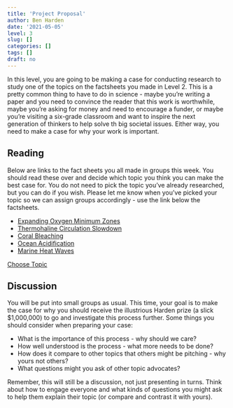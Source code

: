 ```yaml
---
title: 'Project Proposal'
author: Ben Harden
date: '2021-05-05'
level: 3
slug: []
categories: []
tags: []
draft: no
---
```


In this level, you are going to be making a case for conducting research to study one of the topics on the factsheets you made in Level 2. This is a pretty common thing to have to do in science - maybe you're writing a paper and you need to convince the reader that this work is worthwhile, maybe you're asking for money and need to encourage a funder, or maybe you're visiting a six-grade classroom and want to inspire the next generation of thinkers to help solve th big societal issues.  Either way, you need to make a case for why your work is important.

## Reading 

Below are links to the fact sheets you all made in groups this week. You should read these over and decide which topic you think you can make the best case for. You do not need to pick the topic you've already researched, but you can do if you wish. Please let me know when you've picked your topic so we can assign groups accordingly - use the link below the factsheets.

* [Expanding Oxygen Minimum Zones](expanding_omzs.pdf)
* [Thermohaline Circulation Slowdown](thermohaline_slowdown.pdf)
* [Coral Bleaching](coral_bleaching.pdf)
* [Ocean Acidification](ocean_acidification.pdf)
* [Marine Heat Waves](marine_heat_waves.pdf)

<div class = "exit-button">
   <a href="https://docs.google.com/forms/d/e/1FAIpQLScHG8yUEK5_r-j9DO3JtvxvedmbyUejpvMc2Agw6OpJ0GEgvQ/viewform?usp=sf_link" target="_blank" rel="noopener noreferrer" class="w3-button w3-green">Choose Topic</a>
</div>


## Discussion

You will be put into small groups as usual. This time, your goal is to make the case for why you should receive the illustrious Harden prize (a slick $1,000,000) to go and investigate this process further. Some things you should consider when preparing your case:

* What is the importance of this process - why should we care?
* How well understood is the process - what more needs to be done?
* How does it compare to other topics that others might be pitching - why yours not others?
* What questions might you ask of other topic advocates?

Remember, this will still be a discussion, not just presenting in turns. Think about how to engage everyone and what kinds of questions you might ask to help them explain their topic (or compare and contrast it with yours).
